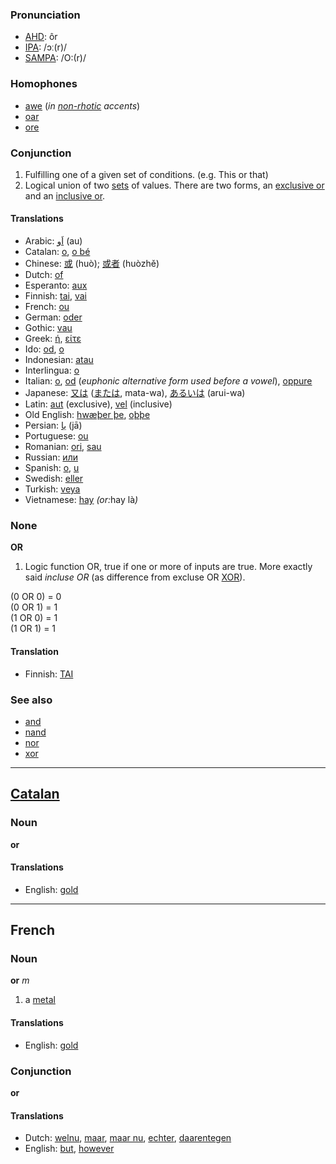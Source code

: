 ===Pronunciation===
*[[w:AHD|AHD]]: ôr
*[[w:IPA|IPA]]: /ɔː(r)/
*[[w:SAMPA|SAMPA]]: /O:(r)/

===Homophones===
*[[awe]] (''in [[non-rhotic]] accents'')
*[[oar]]
*[[ore]]

===Conjunction===
#Fulfilling one of a given set of conditions.  (e.g. This or that)
#Logical union of two [[set]]s of values.  There are two forms, an [[exclusive or]] and an [[inclusive or]].

====Translations====
*Arabic: [[اَو]] (au)
*Catalan: [[o]], [[o bé]]
*Chinese: [[或]] (huò); [[或者]] (huòzhě)
*Dutch: [[of]]
*Esperanto: [[aux]]
*Finnish: [[tai]], [[vai]]
*French: [[ou]]
*German: [[oder]]
*Gothic: [[vau]]
*Greek: [[ή]], [[είτε]]
*Ido: [[od]], [[o]]
*Indonesian: [[atau]]
*Interlingua: [[o]]
*Italian: [[o]], [[od]]  (''euphonic alternative form used before a vowel''), [[oppure]]
*Japanese: [[又は]] ([[または]], mata-wa), [[あるいは]] (arui-wa)
*Latin: [[aut]] (exclusive), [[vel]] (inclusive)
*Old English: [[hwæþer þe]], [[oþþe]]
*Persian: [[يا]] (jā)
*Portuguese: [[ou]]
*Romanian: [[ori]], [[sau]]
*Russian: [[или]]
*Spanish: [[o]], [[u]]
*Swedish: [[eller]]
*Turkish: [[veya]]
*Vietnamese: [[hay]] ''(or: ''hay là'')''

===None===
'''OR'''
#Logic function OR, true if one or more of inputs are true. More exactly said ''incluse OR'' (as difference from excluse OR [[XOR]]).

(0 OR 0) = 0<br>
(0 OR 1) = 1<br>
(1 OR 0) = 1<br>
(1 OR 1) = 1<br>

====Translation====

*Finnish: [[TAI]]

===See also===
*[[and]]
*[[nand]]
*[[nor]]
*[[xor]]

----

== [[Catalan]] ==
===Noun===
'''or'''
====Translations====
*English: [[gold]]

----

== French ==
===Noun===
'''or''' ''m''

# a [[metal]]

====Translations====
*English: [[gold]]

===Conjunction===
'''or'''

====Translations====
*Dutch: [[welnu]], [[maar]], [[maar nu]], [[echter]], [[daarentegen]]
*English: [[but]], [[however]]